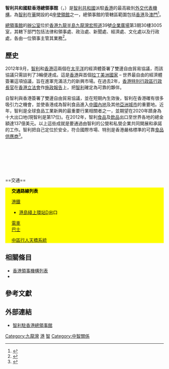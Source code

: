 {{Refimprove|time=2016-07-02}}
{{Infobox diplomatic mission
| name= 智利共和國驻香港总领事馆<br><small>{{lang|es|Consulado General de la República de Chile en Hong Kong}}</small><br><small>{{lang|en|Consulate General of Republic of Chile in Hong Kong}}</small><br />[[File:Coat_of_arms_of_Chile.svg|100px]]
| image= Enterprise Square III 2015.jpg
| caption=<center>总领事馆所处的[[企業廣場|企業廣場三期]]外观</center>
| width=100px
| address =[[九龍半島|九龍半島]][[九龍灣|九龍灣]][[宏照道|宏照道]]39號[[企業廣場|企業廣場]]第3期30樓3005室
| location= {{HKG}}
| consul_general= 奥斯瓦多·帕特里西奥·阿巴雷斯·佩雷斯 （Osvaldo-Patricio Alvarez-Perez）
| department={{flagicon|Chile}} [[智利|智利]]{{Link-en|智利外交部|Ministry of Foreign Affairs (Chile)|外交部}}
| website  = [http://chile.gob.cl/hong-kong 官方網站]
}}

'''智利共和國駐香港總領事館'''（{{lang-es|'''Consulado General de la República de Chile en Hong Kong'''}}，{{lang-en|'''Consulate General of Republic of Chile in Hong Kong'''}}）是[[智利共和國|智利共和國]]派駐[[香港|香港]]的最高級別[[外交代表機構|外交代表機構]]，為[[智利|智利]]在[[中華人民共和國|華]]開設的4座[[使領館|使領館]]之一，總領事館的管轄區範圍包括[[香港|香港]]及[[澳門特別行政區|澳門]]<ref>{{Cite web |url=http://www.protocol.gov.hk/chi/consular/america/chile.htm |title=政府總部禮賓處- 領館及官方認可代表 |accessdate=2016-07-02 |archive-date=2017-03-05 |archive-url=https://web.archive.org/web/20170305015817/http://www.protocol.gov.hk/chi/consular/america/chile.htm |dead-url=no }}</ref>。

[[總領事館|總領事館]]的[[辦公室|辦公室]]位於[[香港|香港]][[九龍半島|九龍半島]][[九龍灣|九龍灣]][[宏照道|宏照道]]39號[[企業廣場|企業廣場]]第3期30樓3005室，其轄下部門包括法律和領事處、政治處、新聞處、經濟處、文化處以及行政處，各由一位領事主管其業務<ref>{{Cite web |url=http://chile.gob.cl/hong-kong |title=智利駐香港總領事館 |accessdate=2016-07-02 |archive-date=2016-02-29 |archive-url=https://web.archive.org/web/20160229085758/http://chile.gob.cl/hong-kong/ |dead-url=no }}</ref>。

==歷史==
2012年9月，[[智利|智利]]和[[香港|香港]]這兩個在[[太平洋|太平洋]]的經濟體簽署了雙邊自由貿易協議，而該協議只需談判了3輪便達成。這是[[香港|香港]]與首個[[拉丁美洲|拉丁美洲]][[國家|國家]] – 世界最自由的經濟體簽署這項協議，旨在進軍充滿活力的新興市場。在過去2年，[[香港特別行政區行政長官|香港特別行政區行政長官]]在[[香港立法會|香港立法會]]作[[施政報告|施政報告]]上，把[[智利|智利]]確定為可靠的夥伴。

自智利與香港簽署了雙邊自由貿易協議，並在短期內生效後，智利在香港確有很多吸引力之機會，並使香港成為智利食品進入[[中國內地|中國內地]]及其他[[亞洲|亞洲]][[城市|城市]]的重要地。近年，智利是全球食品工業新興的最重要行業相關者之一，並期望在2020年躋身為十大出口地(現智利是第17位)。在2012年，智利[[食品|食品]]及[[飲品|飲品]]出口至世界各地的總金額達137億美元。以上這些成就是要通過由智利的公營和私營企業共同開展和承諾的工作。智利把自己定位於安全，符合國際市場、特別是香港嚴格標準的可靠[[食品供應商|食品供應商]]<ref>{{Cite web |url=http://internationallinkmagazine.com.hk/home/?q=diplomatic1310a7 |title=智利 香港在拉丁美洲的可靠夥伴 |accessdate=2016-08-01 |archive-date=2016-09-18 |archive-url=https://web.archive.org/web/20160918102139/http://internationallinkmagazine.com.hk/home/?q=diplomatic1310a7 |dead-url=no }}</ref>。
<BR>
<BR>
<BR>
<BR>
<BR>
<BR>
<BR>
<BR>
==交通==
<div class="NavFrame collapsed" style="color: black; background-color: #FFFF00; margin: 0 auto; padding: 0 10px; text-align: left;"><div class="NavHead" style="background-color: #FFFF00; margin: 0 auto; padding: 0 10px; font-weight:normal;">'''交通路線列表'''</div><div class="NavContent" style="background-color: #FFFF00; margin: 0 auto; padding: 0 10px;">
;[[港鐵|港鐵]]
*[[港島綫|港島綫]][[上環站|上環站]]D出口
;[[香港電車|電車]]
;[[香港巴士|巴士]]
{{港島巴士簡單列表|2|3A|4|4X|7|37B|37X|71|71P|90B|91|94|720|788|N8X|N90}}
{{大嶼山巴士簡單列表|A11|E11|N11}}
{{過海隧道巴士簡單列表|109|111|111P|113|115|115P|182|619|619P|619X|641|680X|905|914|914P|914X|930|930A|934|935|936|948|948P|948X|960|960P|960S|961|961P|962|962A|962B|962X|967|968|969|969A|969B|969P|978|978A|978B|982X|985|N121|N182|N368|N619|N680|N691}}
;[[中區行人天橋系統|中區行人天橋系統]]
</div></div>

==相關條目==
*[[香港領事機構列表|香港領事機構列表]]
*{{Link-en|智利駐外機構列表|List of diplomatic missions of Chile}}

== 參考文獻 ==
{{Reflist|2}}

==外部連結==
{{portal box|國際關係|智利|香港}}

*[http://chile.gob.cl/hong-kong 智利駐香港總領事館] {{Wayback|url=http://chile.gob.cl/hong-kong |date=20160229085758 }}

{{駐香港領事機構}}
{{駐中華人民共和國外交機構}}

[[Category:九龍灣|Category:九龍灣]]
[[Category:智利駐外領事館|港]]
[[Category:驻香港外交代表机构|智]]
[[Category:中智關係|Category:中智關係]]